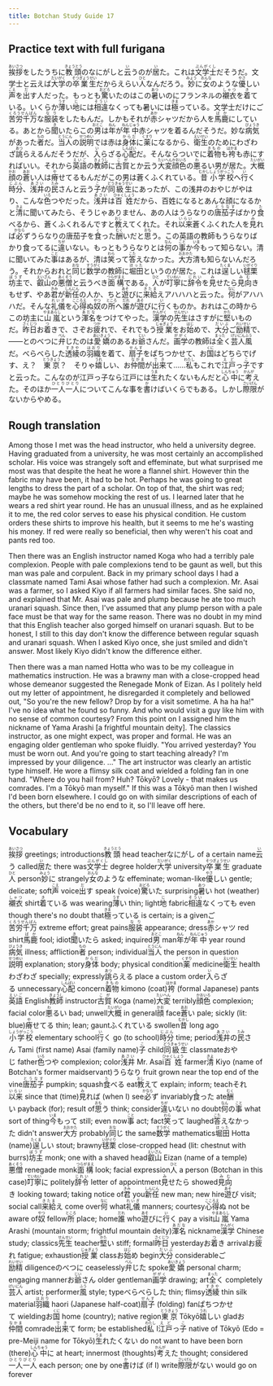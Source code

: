 ```yaml
---
title: Botchan Study Guide 17
---
```


## Practice text with full furigana

<p>
<ruby><rb>挨拶</rb><rt>あいさつ</rt></ruby>をしたうちに<ruby><rb>教頭</rb><rt>きょうとう</rt></ruby>のなにがしと<ruby><rb>云</rb><rt>い</rt></ruby>うのが<ruby><rb>居</rb><rt>い</rt></ruby>た。これは<ruby><rb>文学士</rb><rt>ぶんがくし</rt></ruby>だそうだ。文学士と云えば<ruby><rb>大学</rb><rt>だいがく</rt></ruby>の<ruby><rb>卒業生</rb><rt>そつぎょうせい</rt></ruby>だからえらい<ruby><rb>人</rb><rt>ひと</rt></ruby>なんだろう。<ruby><rb>妙</rb><rt>みょう</rt></ruby>に<ruby><rb>女</rb><rt>おんな</rt></ruby>のような<ruby><rb>優</rb><rt>やさ</rt></ruby>しい<ruby><rb>声</rb><rt>こえ</rt></ruby>を<ruby><rb>出</rb><rt>だ</rt></ruby>す人だった。もっとも<ruby><rb>驚</rb><rt>おどろ</rt></ruby>いたのはこの<ruby><rb>暑</rb><rt>あつ</rt></ruby>いのにフランネルの<ruby><rb>襯衣</rb><rt>しゃつ</rt></ruby>を<ruby><rb>着</rb><rt>き</rt></ruby>ている。いくらか<ruby><rb>薄</rb><rt>うす</rt></ruby>い<ruby><rb>地</rb><rt>じ</rt></ruby>には<ruby><rb>相違</rb><rt>そうい</rt></ruby>なくっても暑いには<ruby><rb>極</rb><rt>きま</rt></ruby>っている。文学士だけにご<ruby><rb>苦労千万</rb><rt>くろうせんばん</rt></ruby>な<ruby><rb>服装</rb><rt>なり</rt></ruby>をしたもんだ。しかもそれが<ruby><rb>赤</rb><rt>あか</rt></ruby>シャツだから人を<ruby><rb>馬鹿</rb><rt>ばか</rt></ruby>にしている。あとから<ruby><rb>聞</rb><rt>き</rt></ruby>いたらこの<ruby><rb>男</rb><rt>おとこ</rt></ruby>は<ruby><rb>年</rb><rt>ねん</rt></ruby>が<ruby><rb>年中</rb><rt>ねんじゅう</rt></ruby>赤シャツを着るんだそうだ。妙な<ruby><rb>病気</rb><rt>びょうき</rt></ruby>があった<ruby><rb>者</rb><rt>もの</rt></ruby>だ。<ruby><rb>当人</rb><rt>とうにん</rt></ruby>の<ruby><rb>説明</rb><rt>せつめい</rt></ruby>では赤は<ruby><rb>身体</rb><rt>からだ</rt></ruby>に<ruby><rb>薬</rb><rt>くすり</rt></ruby>になるから、<ruby><rb>衛生</rb><rt>えいせい</rt></ruby>のためにわざわざ<ruby><rb>誂</rb><rt>あつ</rt></ruby>らえるんだそうだが、<ruby><rb>入</rb><rt>い</rt></ruby>らざる<ruby><rb>心配</rb><rt>しんぱい</rt></ruby>だ。そんならついでに<ruby><rb>着物</rb><rt>きもの</rt></ruby>も<ruby><rb>袴</rb><rt>はかま</rt></ruby>も赤にすればいい。それから<ruby><rb>英語</rb><rt>えいご</rt></ruby>の<ruby><rb>教師</rb><rt>きょうし</rt></ruby>に<ruby><rb>古賀</rb><rt>こが</rt></ruby>とか云う<ruby><rb>大変</rb><rt>たいへん</rt></ruby><ruby><rb>顔色</rb><rt>かおいろ</rt></ruby>の<ruby><rb>悪</rb><rt>わ</rt></ruby>るい男が居た。<ruby><rb>大概</rb><rt>たいがい</rt></ruby><ruby><rb>顔</rb><rt>かお</rt></ruby>の<ruby><rb>蒼</rb><rt>あお</rt></ruby>い人は<ruby><rb>瘠</rb><rt>や</rt></ruby>せてるもんだがこの男は蒼くふくれている。<ruby><rb>昔</rb><rt>むかし</rt></ruby><ruby><rb>小学校</rb><rt>しょうがっこう</rt></ruby>へ<ruby><rb>行</rb><rt>い</rt></ruby>く<ruby><rb>時分</rb><rt>じぶん</rt></ruby>、<ruby><rb>浅井</rb><rt>あさい</rt></ruby>の<ruby><rb>民</rb><rt>たみ</rt></ruby>さんと云う<ruby><rb>子</rb><rt>こ</rt></ruby>が<ruby><rb>同級生</rb><rt>どうきゅうせい</rt></ruby>にあったが、この浅井のおやじがやはり、こんな<ruby><rb>色</rb><rt>いろ</rt></ruby>つやだった。<ruby><rb>浅井</rb><rt>あさい</rt></ruby>は<ruby><rb>百姓</rb><rt>ひゃくしょう</rt></ruby>だから、百姓になるとあんな顔になるかと<ruby><rb>清</rb><rt>きよ</rt></ruby>に聞いてみたら、そうじゃありません、あの人はうらなりの<ruby><rb>唐茄子</rb><rt>とうなす</rt></ruby>ばかり<ruby><rb>食</rb><rt>た</rt></ruby>べるから、蒼くふくれるんですと<ruby><rb>教</rb><rt>おし</rt></ruby>えてくれた。それ<ruby><rb>以来</rb><rt>いらい</rt></ruby>蒼くふくれた人を<ruby><rb>見</rb><rt>み</rt></ruby>れば<ruby><rb>必</rb><rt>かなら</rt></ruby>ずうらなりの唐茄子を<ruby><rb>食</rb><rt>く</rt></ruby>った<ruby><rb>酬</rb><rt>むく</rt></ruby>いだと<ruby><rb>思</rb><rt>おも</rt></ruby>う。この英語の教師もうらなりばかり食ってるに<ruby><rb>違</rb><rt>ちが</rt></ruby>いない。もっともうらなりとは<ruby><rb>何</rb><rt>なん</rt></ruby>の<ruby><rb>事</rb><rt>こと</rt></ruby>か<ruby><rb>今</rb><rt>いま</rt></ruby>もって知らない。清に聞いてみた<ruby><rb>事</rb><rt>こと</rt></ruby>はあるが、清は<ruby><rb>笑</rb><rt>わら</rt></ruby>って<ruby><rb>答</rb><rt>こた</rt></ruby>えなかった。<ruby><rb>大方</rb><rt>おおかた</rt></ruby>清も知らないんだろう。それからおれと<ruby><rb>同</rb><rt>おな</rt></ruby>じ<ruby><rb>数学</rb><rt>すうがく</rt></ruby>の教師に<ruby><rb>堀田</rb><rt>ほった</rt></ruby>というのが居た。これは<ruby><rb>逞</rb><rt>たくま</rt></ruby>しい<ruby><rb>毬栗</rb><rt>いがぐり</rt></ruby><ruby><rb>坊主</rb><rt>ぼうず</rt></ruby>で、<ruby><rb>叡山</rb><rt>えいざん</rt></ruby>の<ruby><rb>悪僧</rb><rt>あくそう</rt></ruby>と云うべき<ruby><rb>面構</rb><rt>つらがまえ</rt></ruby>である。<ruby><rb>人</rb><rt>ひと</rt></ruby>が<ruby><rb>叮寧</rb><rt>ていねい</rt></ruby>に<ruby><rb>辞令</rb><rt>じれい</rt></ruby>を<ruby><rb>見</rb><rt>み</rt></ruby>せたら<ruby><rb>見向</rb><rt>みむ</rt></ruby>きもせず、やあ<ruby><rb>君</rb><rt>きみ</rt></ruby>が<ruby><rb>新任</rb><rt>しんにん</rt></ruby>の人か、ちと<ruby><rb>遊</rb><rt>あそ</rt></ruby>びに<ruby><rb>来給</rb><rt>きたま</rt></ruby>えアハハハと云った。<ruby><rb>何</rb><rt>なに</rt></ruby>がアハハハだ。そんな<ruby><rb>礼儀</rb><rt>れいぎ</rt></ruby>を<ruby><rb>心得</rb><rt>こころえ</rt></ruby>ぬ<ruby><rb>奴</rb><rt>やつ</rt></ruby>の<ruby><rb>所</rb><rt>ところ</rt></ruby>へ<ruby><rb>誰</rb><rt>だれ</rt></ruby>が<ruby><rb>遊</rb><rt>あそ</rt></ruby>びに<ruby><rb>行</rb><rt>い</rt></ruby>くものか。おれはこの時からこの坊主に<ruby><rb>山嵐</rb><rt>やまあらし</rt></ruby>という<ruby><rb>渾名</rb><rt>あだな</rt></ruby>をつけてやった。<ruby><rb>漢学</rb><rt>かんがく</rt></ruby>の<ruby><rb>先生</rb><rt>せんせい</rt></ruby>はさすがに<ruby><rb>堅</rb><rt>かた</rt></ruby>いものだ。<ruby><rb>昨日</rb><rt>さくじつ</rt></ruby>お<ruby><rb>着</rb><rt>つ</rt></ruby>きで、さぞお<ruby><rb>疲</rb><rt>つか</rt></ruby>れで、それでもう<ruby><rb>授業</rb><rt>じゅぎょう</rt></ruby>をお<ruby><rb>始</rb><rt>はじ</rt></ruby>めで、<ruby><rb>大分</rb><rt>だいぶ</rt></ruby>ご<ruby><rb>励精</rb><rt>れいせい</rt></ruby>で、――とのべつに<ruby><rb>弁</rb><rt>べん</rt></ruby>じたのは<ruby><rb>愛嬌</rb><rt>あいきょう</rt></ruby>のあるお<ruby><rb>爺</rb><rt>じい</rt></ruby>さんだ。<ruby><rb>画学</rb><rt>ががく</rt></ruby>の教師は<ruby><rb>全</rb><rt>まった</rt></ruby>く<ruby><rb>芸人</rb><rt>げいにん</rt></ruby><ruby><rb>風</rb><rt>ふう</rt></ruby>だ。べらべらした<ruby><rb>透綾</rb><rt>すきや</rt></ruby>の<ruby><rb>羽織</rb><rt>はおり</rt></ruby>を着て、<ruby><rb>扇子</rb><rt>せんす</rt></ruby>をぱちつかせて、お<ruby><rb>国</rb><rt>くに</rt></ruby>はどちらでげす、え？　<ruby><rb>東京</rb><rt>とうきょう</rt></ruby>？　そりゃ<ruby><rb>嬉</rb><rt>うれ</rt></ruby>しい、お<ruby><rb>仲間</rb><rt>なかま</rt></ruby>が<ruby><rb>出来</rb><rt>でき</rt></ruby>て……<ruby><rb>私</rb><rt>わたし</rt></ruby>もこれで<ruby><rb>江戸</rb><rt>えど</rt></ruby>っ<ruby><rb>子</rb><rt>こ</rt></ruby>ですと云った。こんなのが江戸っ子なら江戸には<ruby><rb>生</rb><rt>うま</rt></ruby>れたくないもんだと<ruby><rb>心中</rb><rt>しんちゅう</rt></ruby>に<ruby><rb>考</rb><rt>かんが</rt></ruby>えた。そのほか<ruby><rb>一人一人</rb><rt>ひとりびとり</rt></ruby>についてこんな事を<ruby><rb>書</rb><rt>か</rt></ruby>けばいくらでもある。しかし<ruby><rb>際限</rb><rt>さいげん</rt></ruby>がないからやめる。
</p>


## Rough translation

Among those I met was the head instructor, who held a university degree. Having graduated from a university, he was most certainly an accomplished scholar. His voice was strangely soft and effeminate, but what surprised me most was that despite the heat he wore a flannel shirt. However thin the fabric may have been, it had to be hot. Perhaps he was going to great lengths to dress the part of a scholar. On top of that, the shirt was red; maybe he was somehow mocking the rest of us. I learned later that he wears a red shirt year round. He has an unusual illness, and as he explained it to me, the red color serves to ease his physical condition. He custom orders these shirts to improve his health, but it seems to me he's wasting his money. If red were really so beneficial, then why weren't his coat and pants red too.

Then there was an English instructor named Koga who had a terribly pale complexion. People with pale complexions tend to be gaunt as well, but this man was pale and corpulent. Back in my primary school days I had a classmate named Tami Asai whose father had such a complexion. Mr. Asai was a farmer, so I asked Kiyo if all farmers had similar faces. She said no, and explained that Mr. Asai was pale and plump because he ate too much uranari squash. Since then, I've assumed that any plump person with a pale face must be that way for the same reason. There was no doubt in my mind that this English teacher also gorged himself on uranari squash. But to be honest, I still to this day don't know the difference between regular squash and uranari squash. When I asked Kiyo once, she just smiled and didn't answer. Most likely Kiyo didn't know the difference either.

Then there was a man named Hotta who was to be my colleague in mathematics instruction. He was a brawny man with a close-cropped head whose demeanor suggested the Renegade Monk of Eizan. As I politely held out my letter of appointment, he disregarded it completely and bellowed out, "So you're the new fellow? Drop by for a visit sometime. A ha ha ha!" I've no idea what he found so funny. And who would visit a guy like him with no sense of common courtesy? From this point on I assigned him the nickname of Yama Arashi [a frightful mountain deity]. The classics instructor, as one might expect, was proper and formal. He was an engaging older gentleman who spoke fluidly. "You arrived yesterday? You must be worn out. And you're going to start teaching already? I'm impressed by your diligence. ..." The art instructor was clearly an artistic type himself. He wore a flimsy silk coat and wielded a folding fan in one hand. "Where do you hail from? Huh? Tōkyō? Lovely - that makes us comrades. I'm a Tōkyō man myself." If this was a Tōkyō man then I wished I'd been born elsewhere. I could go on with similar descriptions of each of the others, but there'd be no end to it, so I'll leave off here.


## Vocabulary

<p>
<span className="vocabstudy"><ruby><rb>挨拶</rb><rt>あいさつ</rt></ruby>&nbsp;greetings; introductions</span><span className="vocabstudy"><ruby><rb>教頭</rb><rt>きょうとう</rt></ruby>&nbsp;head teacher</span><span className="vocabstudy">なにがし&nbsp;of a certain name</span><span className="vocabstudy"><ruby><rb>云</rb><rt>い</rt></ruby>う&nbsp;called</span><span className="vocabstudy"><ruby><rb>居</rb><rt>い</rt></ruby>た&nbsp;there was</span><span className="vocabstudy"><ruby><rb>文学士</rb><rt>ぶんがくし</rt></ruby>&nbsp;degree holder</span><span className="vocabstudy"><ruby><rb>大学</rb><rt>だいがく</rt></ruby>&nbsp;university</span><span className="vocabstudy"><ruby><rb>卒業生</rb><rt>そつぎょうせい</rt></ruby>&nbsp;graduate</span><span className="vocabstudy"><ruby><rb>人</rb><rt>ひと</rt></ruby>&nbsp;person</span><span className="vocabstudy"><ruby><rb>妙</rb><rt>みょう</rt></ruby>に&nbsp;strangely</span><span className="vocabstudy"><ruby><rb>女</rb><rt>おんな</rt></ruby>のような&nbsp;effeminate; woman-like</span><span className="vocabstudy"><ruby><rb>優</rb><rt>やさ</rt></ruby>しい&nbsp;gentle; delicate; soft</span><span className="vocabstudy"><ruby><rb>声</rb><rt>こえ</rt></ruby>&nbsp;voice</span><span className="vocabstudy"><ruby><rb>出</rb><rt>だ</rt></ruby>す&nbsp;speak (voice)</span><span className="vocabstudy"><ruby><rb>驚</rb><rt>おどろ</rt></ruby>いた&nbsp;surprising</span><span className="vocabstudy"><ruby><rb>暑</rb><rt>あつ</rt></ruby>い&nbsp;hot (weather)</span><span className="vocabstudy"><ruby><rb>襯衣</rb><rt>しゃつ</rt></ruby>&nbsp;shirt</span><span className="vocabstudy"><ruby><rb>着</rb><rt>き</rt></ruby>ている&nbsp;was wearing</span><span className="vocabstudy"><ruby><rb>薄</rb><rt>うす</rt></ruby>い&nbsp;thin; light</span><span className="vocabstudy"><ruby><rb>地</rb><rt>じ</rt></ruby>&nbsp;fabric</span><span className="vocabstudy"><ruby><rb>相違</rb><rt>そうい</rt></ruby>なくっても&nbsp;even though there's no doubt that</span><span className="vocabstudy"><ruby><rb>極</rb><rt>きま</rt></ruby>っている&nbsp;is certain; is a given</span><span className="vocabstudy">ご<ruby><rb>苦労千万</rb><rt>くろうせんばん</rt></ruby>&nbsp;extreme effort; great pains</span><span className="vocabstudy"><ruby><rb>服装</rb><rt>なり</rt></ruby>&nbsp;appearance; dress</span><span className="vocabstudy"><ruby><rb>赤</rb><rt>あか</rt></ruby>シャツ&nbsp;red shirt</span><span className="vocabstudy"><ruby><rb>馬鹿</rb><rt>ばか</rt></ruby>&nbsp;fool; idiot</span><span className="vocabstudy"><ruby><rb>聞</rb><rt>き</rt></ruby>いたら&nbsp;asked; inquired</span><span className="vocabstudy"><ruby><rb>男</rb><rt>おとこ</rt></ruby>&nbsp;man</span><span className="vocabstudy"><ruby><rb>年</rb><rt>ねん</rt></ruby>が<ruby><rb>年中</rb><rt>ねんじゅう</rt></ruby>&nbsp;year round</span><span className="vocabstudy"><ruby><rb>病気</rb><rt>びょうき</rt></ruby>&nbsp;illness; affliction</span><span className="vocabstudy"><ruby><rb>者</rb><rt>もの</rt></ruby>&nbsp;person; individual</span><span className="vocabstudy"><ruby><rb>当人</rb><rt>とうにん</rt></ruby>&nbsp;the person in question</span><span className="vocabstudy"><ruby><rb>説明</rb><rt>せつめい</rt></ruby>&nbsp;explanation; story</span><span className="vocabstudy"><ruby><rb>身体</rb><rt>からだ</rt></ruby>&nbsp;body; physical condition</span><span className="vocabstudy"><ruby><rb>薬</rb><rt>くすり</rt></ruby>&nbsp;medicine</span><span className="vocabstudy"><ruby><rb>衛生</rb><rt>えいせい</rt></ruby>&nbsp;health</span><span className="vocabstudy">わざわざ&nbsp;specially; expressly</span><span className="vocabstudy"><ruby><rb>誂</rb><rt>あつ</rt></ruby>らえる&nbsp;place a custom order</span><span className="vocabstudy"><ruby><rb>入</rb><rt>い</rt></ruby>らざる&nbsp;unnecessary</span><span className="vocabstudy"><ruby><rb>心配</rb><rt>しんぱい</rt></ruby>&nbsp;concern</span><span className="vocabstudy"><ruby><rb>着物</rb><rt>きもの</rt></ruby>&nbsp;kimono (coat)</span><span className="vocabstudy"><ruby><rb>袴</rb><rt>はかま</rt></ruby>&nbsp;(formal Japanese) pants</span><span className="vocabstudy"><ruby><rb>英語</rb><rt>えいご</rt></ruby>&nbsp;English</span><span className="vocabstudy"><ruby><rb>教師</rb><rt>きょうし</rt></ruby>&nbsp;instructor</span><span className="vocabstudy"><ruby><rb>古賀</rb><rt>こが</rt></ruby>&nbsp;Koga (name)</span><span className="vocabstudy"><ruby><rb>大変</rb><rt>たいへん</rt></ruby>&nbsp;terribly</span><span className="vocabstudy"><ruby><rb>顔色</rb><rt>かおいろ</rt></ruby>&nbsp;complexion; facial color</span><span className="vocabstudy"><ruby><rb>悪</rb><rt>わ</rt></ruby>るい&nbsp;bad; unwell</span><span className="vocabstudy"><ruby><rb>大概</rb><rt>たいがい</rt></ruby>&nbsp;in general</span><span className="vocabstudy"><ruby><rb>顔</rb><rt>かお</rt></ruby>&nbsp;face</span><span className="vocabstudy"><ruby><rb>蒼</rb><rt>あお</rt></ruby>い&nbsp;pale; sickly (lit: blue)</span><span className="vocabstudy"><ruby><rb>瘠</rb><rt>や</rt></ruby>せてる&nbsp;thin; lean; gaunt</span><span className="vocabstudy">ふくれている&nbsp;swollen</span><span className="vocabstudy"><ruby><rb>昔</rb><rt>むかし</rt></ruby>&nbsp;long ago</span><span className="vocabstudy"><ruby><rb>小学校</rb><rt>しょうがっこう</rt></ruby>&nbsp;elementary school</span><span className="vocabstudy"><ruby><rb>行</rb><rt>い</rt></ruby>く&nbsp;go (to school)</span><span className="vocabstudy"><ruby><rb>時分</rb><rt>じぶん</rt></ruby>&nbsp;time; period</span><span className="vocabstudy"><ruby><rb>浅井</rb><rt>あさい</rt></ruby>の<ruby><rb>民</rb><rt>たみ</rt></ruby>さん&nbsp;Tami (first name) Asai (family name)</span><span className="vocabstudy"><ruby><rb>子</rb><rt>こ</rt></ruby>&nbsp;child</span><span className="vocabstudy"><ruby><rb>同級生</rb><rt>どうきゅうせい</rt></ruby>&nbsp;classmate</span><span className="vocabstudy">おやじ&nbsp;father</span><span className="vocabstudy"><ruby><rb>色</rb><rt>いろ</rt></ruby>つや&nbsp;complexion; color</span><span className="vocabstudy"><ruby><rb>浅井</rb><rt>あさい</rt></ruby>&nbsp;Mr. Asai</span><span className="vocabstudy"><ruby><rb>百姓</rb><rt>ひゃくしょう</rt></ruby>&nbsp;farmer</span><span className="vocabstudy"><ruby><rb>清</rb><rt>きよ</rt></ruby>&nbsp;Kiyo (name of Botchan's former maidservant)</span><span className="vocabstudy">うらなり&nbsp;fruit grown near the top end of the vine</span><span className="vocabstudy"><ruby><rb>唐茄子</rb><rt>とうなす</rt></ruby>&nbsp;pumpkin; squash</span><span className="vocabstudy"><ruby><rb>食</rb><rt>た</rt></ruby>べる&nbsp;eat</span><span className="vocabstudy"><ruby><rb>教</rb><rt>おし</rt></ruby>えて&nbsp;explain; inform; teach</span><span className="vocabstudy">それ<ruby><rb>以来</rb><rt>いらい</rt></ruby>&nbsp;since that (time)</span><span className="vocabstudy"><ruby><rb>見</rb><rt>み</rt></ruby>れば&nbsp;(when I) see</span><span className="vocabstudy"><ruby><rb>必</rb><rt>かなら</rt></ruby>ず&nbsp;invariably</span><span className="vocabstudy"><ruby><rb>食</rb><rt>く</rt></ruby>った&nbsp;ate</span><span className="vocabstudy"><ruby><rb>酬</rb><rt>むく</rt></ruby>い&nbsp;payback (for); result of</span><span className="vocabstudy"><ruby><rb>思</rb><rt>おも</rt></ruby>う&nbsp;think; consider</span><span className="vocabstudy"><ruby><rb>違</rb><rt>ちが</rt></ruby>いない&nbsp;no doubt</span><span className="vocabstudy"><ruby><rb>何</rb><rt>なん</rt></ruby>の<ruby><rb>事</rb><rt>こと</rt></ruby>&nbsp;what sort of thing</span><span className="vocabstudy"><ruby><rb>今</rb><rt>いま</rt></ruby>もって&nbsp;still; even now</span><span className="vocabstudy"><ruby><rb>事</rb><rt>こと</rt></ruby>&nbsp;act; fact</span><span className="vocabstudy"><ruby><rb>笑</rb><rt>わら</rt></ruby>って&nbsp;laughed</span><span className="vocabstudy"><ruby><rb>答</rb><rt>こた</rt></ruby>えなかった&nbsp;didn't answer</span><span className="vocabstudy"><ruby><rb>大方</rb><rt>おおかた</rt></ruby>&nbsp;probably</span><span className="vocabstudy"><ruby><rb>同</rb><rt>おな</rt></ruby>じ&nbsp;the same</span><span className="vocabstudy"><ruby><rb>数学</rb><rt>すうがく</rt></ruby>&nbsp;mathematics</span><span className="vocabstudy"><ruby><rb>堀田</rb><rt>ほった</rt></ruby>&nbsp;Hotta (name)</span><span className="vocabstudy"><ruby><rb>逞</rb><rt>たくま</rt></ruby>しい&nbsp;stout; brawny</span><span className="vocabstudy"><ruby><rb>毬栗</rb><rt>いがぐり</rt></ruby>&nbsp;close-cropped head (lit: chestnut with burrs)</span><span className="vocabstudy"><ruby><rb>坊主</rb><rt>ぼうず</rt></ruby>&nbsp;monk; one with a shaved head</span><span className="vocabstudy"><ruby><rb>叡山</rb><rt>えいざん</rt></ruby>&nbsp;Eizan (name of a temple)</span><span className="vocabstudy"><ruby><rb>悪僧</rb><rt>あくそう</rt></ruby>&nbsp;renegade monk</span><span className="vocabstudy"><ruby><rb>面構</rb><rt>つらがまえ</rt></ruby>&nbsp;look; facial expression</span><span className="vocabstudy"><ruby><rb>人</rb><rt>ひと</rt></ruby>&nbsp;a person (Botchan in this case)</span><span className="vocabstudy"><ruby><rb>叮寧</rb><rt>ていねい</rt></ruby>に&nbsp;politely</span><span className="vocabstudy"><ruby><rb>辞令</rb><rt>じれい</rt></ruby>&nbsp;letter of appointment</span><span className="vocabstudy"><ruby><rb>見</rb><rt>み</rt></ruby>せたら&nbsp;showed</span><span className="vocabstudy"><ruby><rb>見向</rb><rt>みむ</rt></ruby>き&nbsp;looking toward; taking notice of</span><span className="vocabstudy"><ruby><rb>君</rb><rt>きみ</rt></ruby>&nbsp;you</span><span className="vocabstudy"><ruby><rb>新任</rb><rt>しんにん</rt></ruby>&nbsp;new man; new hire</span><span className="vocabstudy"><ruby><rb>遊</rb><rt>あそ</rt></ruby>び&nbsp;visit; social call</span><span className="vocabstudy"><ruby><rb>来給</rb><rt>きたま</rt></ruby>え&nbsp;come over</span><span className="vocabstudy"><ruby><rb>何</rb><rt>なに</rt></ruby>&nbsp;what</span><span className="vocabstudy"><ruby><rb>礼儀</rb><rt>れいぎ</rt></ruby>&nbsp;manners; courtesy</span><span className="vocabstudy"><ruby><rb>心得</rb><rt>こころえ</rt></ruby>ぬ&nbsp;not be aware of</span><span className="vocabstudy"><ruby><rb>奴</rb><rt>やつ</rt></ruby>&nbsp;fellow</span><span className="vocabstudy"><ruby><rb>所</rb><rt>ところ</rt></ruby>&nbsp;place; home</span><span className="vocabstudy"><ruby><rb>誰</rb><rt>だれ</rt></ruby>&nbsp;who</span><span className="vocabstudy"><ruby><rb>遊</rb><rt>あそ</rt></ruby>びに<ruby><rb>行</rb><rt>い</rt></ruby>く&nbsp;pay a visit</span><span className="vocabstudy"><ruby><rb>山嵐</rb><rt>やまあらし</rt></ruby>&nbsp;Yama Arashi (mountain storm; frightful mountain deity)</span><span className="vocabstudy"><ruby><rb>渾名</rb><rt>あだな</rt></ruby>&nbsp;nickname</span><span className="vocabstudy"><ruby><rb>漢学</rb><rt>かんがく</rt></ruby>&nbsp;Chinese study; classics</span><span className="vocabstudy"><ruby><rb>先生</rb><rt>せんせい</rt></ruby>&nbsp;teacher</span><span className="vocabstudy"><ruby><rb>堅</rb><rt>かた</rt></ruby>い&nbsp;stiff; formal</span><span className="vocabstudy"><ruby><rb>昨日</rb><rt>さくじつ</rt></ruby>&nbsp;yesterday</span><span className="vocabstudy">お<ruby><rb>着</rb><rt>つ</rt></ruby>き&nbsp;arrival</span><span className="vocabstudy">お<ruby><rb>疲</rb><rt>つか</rt></ruby>れ&nbsp;fatigue; exhaustion</span><span className="vocabstudy"><ruby><rb>授業</rb><rt>じゅぎょう</rt></ruby>&nbsp;class</span><span className="vocabstudy">お<ruby><rb>始</rb><rt>はじ</rt></ruby>め&nbsp;begin</span><span className="vocabstudy"><ruby><rb>大分</rb><rt>だいぶ</rt></ruby>&nbsp;considerable</span><span className="vocabstudy">ご<ruby><rb>励精</rb><rt>れいせい</rt></ruby>&nbsp;diligence</span><span className="vocabstudy">のべつに&nbsp;ceaselessly</span><span className="vocabstudy"><ruby><rb>弁</rb><rt>べん</rt></ruby>じた&nbsp;spoke</span><span className="vocabstudy"><ruby><rb>愛嬌</rb><rt>あいきょう</rt></ruby>&nbsp;personal charm; engaging manner</span><span className="vocabstudy">お<ruby><rb>爺</rb><rt>じい</rt></ruby>さん&nbsp;older gentleman</span><span className="vocabstudy"><ruby><rb>画学</rb><rt>ががく</rt></ruby>&nbsp;drawing; art</span><span className="vocabstudy"><ruby><rb>全</rb><rt>まった</rt></ruby>く&nbsp;completely</span><span className="vocabstudy"><ruby><rb>芸人</rb><rt>げいにん</rt></ruby>&nbsp;artist; performer</span><span className="vocabstudy"><ruby><rb>風</rb><rt>ふう</rt></ruby>&nbsp;style; type</span><span className="vocabstudy">べらべらした&nbsp;thin; flimsy</span><span className="vocabstudy"><ruby><rb>透綾</rb><rt>すきや</rt></ruby>&nbsp;thin silk material</span><span className="vocabstudy"><ruby><rb>羽織</rb><rt>はおり</rt></ruby>&nbsp;haori (Japanese half-coat)</span><span className="vocabstudy"><ruby><rb>扇子</rb><rt>せんす</rt></ruby>&nbsp;(folding) fan</span><span className="vocabstudy">ぱちつかせて&nbsp;wielding</span><span className="vocabstudy">お<ruby><rb>国</rb><rt>くに</rt></ruby>&nbsp;home (country); native region</span><span className="vocabstudy"><ruby><rb>東京</rb><rt>とうきょう</rt></ruby>&nbsp;Tōkyō</span><span className="vocabstudy"><ruby><rb>嬉</rb><rt>うれ</rt></ruby>しい&nbsp;glad</span><span className="vocabstudy">お<ruby><rb>仲間</rb><rt>なかま</rt></ruby>&nbsp;comrade</span><span className="vocabstudy"><ruby><rb>出来</rb><rt>でき</rt></ruby>て&nbsp;form; be established</span><span className="vocabstudy"><ruby><rb>私</rb><rt>わたし</rt></ruby>&nbsp;I</span><span className="vocabstudy"><ruby><rb>江戸</rb><rt>えど</rt></ruby>っ<ruby><rb>子</rb><rt>こ</rt></ruby>&nbsp;native of Tōkyō (Edo = pre-Meiji name for Tōkyō)</span><span className="vocabstudy"><ruby><rb>生</rb><rt>うま</rt></ruby>れたくない&nbsp;do not want to have been born (there)</span><span className="vocabstudy"><ruby><rb>心中</rb><rt>しんちゅう</rt></ruby>に&nbsp;at heart; innermost (thoughts)</span><span className="vocabstudy"><ruby><rb>考</rb><rt>かんが</rt></ruby>えた&nbsp;thought; considered</span><span className="vocabstudy"><ruby><rb>一人一人</rb><rt>ひとりびとり</rt></ruby>&nbsp;each person; one by one</span><span className="vocabstudy"><ruby><rb>書</rb><rt>か</rt></ruby>けば&nbsp;(if I) write</span><span className="vocabstudy"><ruby><rb>際限</rb><rt>さいげん</rt></ruby>がない&nbsp;would go on forever</span>
</p>
